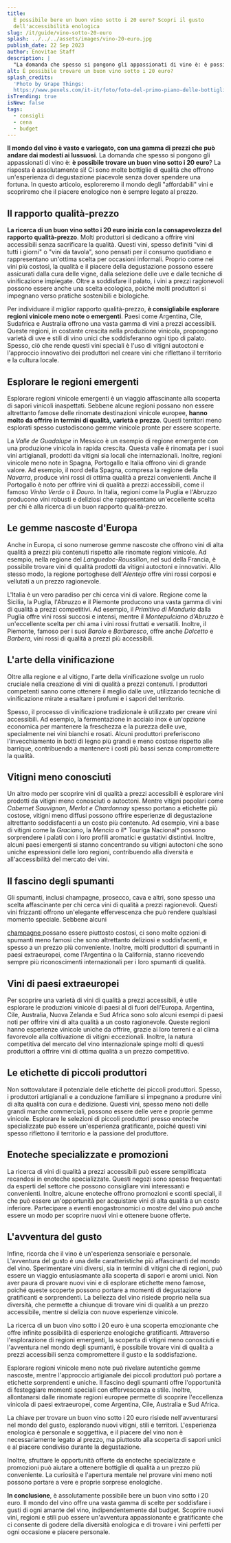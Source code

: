 ```yaml
---
title:
  È possibile bere un buon vino sotto i 20 euro? Scopri il gusto
  dell'accessibilità enologica
slug: /it/guide/vino-sotto-20-euro
splash: ../../../assets/images/vino-20-euro.jpg
publish_date: 22 Sep 2023
author: Enovitae Staff
description: |
  "La domanda che spesso si pongono gli appassionati di vino è: è possibile trovare un buon vino sotto i 20 euro?"
alt: È possibile trovare un buon vino sotto i 20 euro?
splash_credits:
  'Photo by Grape Things:
  https://www.pexels.com/it-it/foto/foto-del-primo-piano-delle-bottiglie-di-vino-con-il-sughero-2647933/'
isTrending: true
isNew: false
tags:
  - consigli
  - cena
  - budget
---
```


**Il mondo del vino è vasto e variegato, con una gamma di prezzi che può andare
dai modesti ai lussuosi**. La domanda che spesso si pongono gli appassionati di
vino è: **è possibile trovare un buon vino sotto i 20 euro**? La risposta è
assolutamente sì! Ci sono molte bottiglie di qualità che offrono un'esperienza
di degustazione piacevole senza dover spendere una fortuna. In questo articolo,
esploreremo il mondo degli "affordabili" vini e scopriremo che il piacere
enologico non è sempre legato al prezzo.

## Il rapporto qualità-prezzo

**La ricerca di un buon vino sotto i 20 euro inizia con la consapevolezza del
rapporto qualità-prezzo**. Molti produttori si dedicano a offrire vini
accessibili senza sacrificare la qualità. Questi vini, spesso definiti "vini di
tutti i giorni" o "vini da tavola", sono pensati per il consumo quotidiano e
rappresentano un'ottima scelta per occasioni informali. Proprio come nei vini
più costosi, la qualità e il piacere della degustazione possono essere
assicurati dalla cura delle vigne, dalla selezione delle uve e dalle tecniche di
vinificazione impiegate. Oltre a soddisfare il palato, i vini a prezzi
ragionevoli possono essere anche una scelta ecologica, poiché molti produttori
si impegnano verso pratiche sostenibili e biologiche.

Per individuare il miglior rapporto qualità-prezzo, **è consigliabile esplorare
regioni vinicole meno note o emergenti**. Paesi come Argentina, Cile, Sudafrica
e Australia offrono una vasta gamma di vini a prezzi accessibili. Queste
regioni, in costante crescita nella produzione vinicola, propongono varietà di
uve e stili di vino unici che soddisferanno ogni tipo di palato. Spesso, ciò che
rende questi vini speciali è l'uso di vitigni autoctoni e l'approccio innovativo
dei produttori nel creare vini che riflettano il territorio e la cultura locale.

## Esplorare le regioni emergenti

Esplorare regioni vinicole emergenti è un viaggio affascinante alla scoperta di
sapori vinicoli inaspettati. Sebbene alcune regioni possano non essere
altrettanto famose delle rinomate destinazioni vinicole europee, **hanno molto
da offrire in termini di qualità, varietà e prezzo**. Questi territori meno
esplorati spesso custodiscono gemme vinicole pronte per essere scoperte.

La _Valle de Guadalupe_ in Messico è un esempio di regione emergente con una
produzione vinicola in rapida crescita. Questa valle è rinomata per i suoi vini
artigianali, prodotti da vitigni sia locali che internazionali. Inoltre, regioni
vinicole meno note in Spagna, Portogallo e Italia offrono vini di grande valore.
Ad esempio, il nord della Spagna, compresa la regione della _Navarra_, produce
vini rossi di ottima qualità a prezzi convenienti. Anche il Portogallo è noto
per offrire vini di qualità a prezzi accessibili, come il famoso _Vinho Verde_ o
il _Douro_. In Italia, regioni come la Puglia e l'Abruzzo producono vini robusti
e deliziosi che rappresentano un'eccellente scelta per chi è alla ricerca di un
buon rapporto qualità-prezzo.

## Le gemme nascoste d'Europa

Anche in Europa, ci sono numerose gemme nascoste che offrono vini di alta
qualità a prezzi più contenuti rispetto alle rinomate regioni vinicole. Ad
esempio, nella regione del _Languedoc-Roussillon_, nel sud della Francia, è
possibile trovare vini di qualità prodotti da vitigni autoctoni e innovativi.
Allo stesso modo, la regione portoghese dell'_Alentejo_ offre vini rossi corposi
e vellutati a un prezzo ragionevole.

L'Italia è un vero paradiso per chi cerca vini di valore. Regione come la
Sicilia, la Puglia, l'Abruzzo e il Piemonte producono una vasta gamma di vini di
qualità a prezzi competitivi. Ad esempio, il _Primitivo di Manduria_ dalla
Puglia offre vini rossi succosi e intensi, mentre il _Montepulciano d'Abruzzo_ è
un'eccellente scelta per chi ama i vini rossi fruttati e versatili. Inoltre, il
Piemonte, famoso per i suoi _Barolo_ e _Barbaresco_, offre anche _Dolcetto_ e
_Barbera_, vini rossi di qualità a prezzi più accessibili.

## L'arte della vinificazione

Oltre alla regione e al vitigno, l'arte della vinificazione svolge un ruolo
cruciale nella creazione di vini di qualità a prezzi contenuti. I produttori
competenti sanno come ottenere il meglio dalle uve, utilizzando tecniche di
vinificazione mirate a esaltare i profumi e i sapori del territorio.

Spesso, il processo di vinificazione tradizionale è utilizzato per creare vini
accessibili. Ad esempio, la fermentazione in acciaio inox è un'opzione economica
per mantenere la freschezza e la purezza delle uve, specialmente nei vini
bianchi e rosati. Alcuni produttori preferiscono l'invecchiamento in botti di
legno più grandi e meno costose rispetto alle barrique, contribuendo a mantenere
i costi più bassi senza compromettere la qualità.

## Vitigni meno conosciuti

Un altro modo per scoprire vini di qualità a prezzi accessibili è esplorare vini
prodotti da vitigni meno conosciuti o autoctoni. Mentre vitigni popolari come
_Cabernet Sauvignon, Merlot e Chardonnay_ spesso portano a etichette più
costose, vitigni meno diffusi possono offrire esperienze di degustazione
altrettanto soddisfacenti a un costo più contenuto. Ad esempio, vini a base di
vitigni come la _Graciano_, la _Mencia_ o il* Touriga Nacional* possono
sorprendere i palati con i loro profili aromatici e gustativi distintivi.
Inoltre, alcuni paesi emergenti si stanno concentrando su vitigni autoctoni che
sono uniche espressioni delle loro regioni, contribuendo alla diversità e
all'accessibilità del mercato dei vini.

## Il fascino degli spumanti

Gli spumanti, inclusi champagne, prosecco, cava e altri, sono spesso una scelta
affascinante per chi cerca vini di qualità a prezzi ragionevoli. Questi vini
frizzanti offrono un'elegante effervescenza che può rendere qualsiasi momento
speciale. Sebbene alcuni

<a class="underline decoration-enovitae" href="/it/accademia/champagne">
  champagne
</a>
possano essere piuttosto costosi, ci sono molte opzioni di spumanti meno famosi che
sono altrettanto deliziosi e soddisfacenti, e spesso a un prezzo più conveniente.
Inoltre, molti produttori di spumanti in paesi extraeuropei, come l'Argentina o la
California, stanno ricevendo sempre più riconoscimenti internazionali per i loro
spumanti di qualità.

## Vini di paesi extraeuropei

Per scoprire una varietà di vini di qualità a prezzi accessibili, è utile
esplorare le produzioni vinicole di paesi al di fuori dell'Europa. Argentina,
Cile, Australia, Nuova Zelanda e Sud Africa sono solo alcuni esempi di paesi
noti per offrire vini di alta qualità a un costo ragionevole. Queste regioni
hanno esperienze vinicole uniche da offrire, grazie ai loro terreni e al clima
favorevole alla coltivazione di vitigni eccezionali. Inoltre, la natura
competitiva del mercato del vino internazionale spinge molti di questi
produttori a offrire vini di ottima qualità a un prezzo competitivo.

## Le etichette di piccoli produttori

Non sottovalutare il potenziale delle etichette dei piccoli produttori. Spesso,
i produttori artigianali e a conduzione familiare si impegnano a produrre vini
di alta qualità con cura e dedizione. Questi vini, spesso meno noti delle grandi
marche commerciali, possono essere delle vere e proprie gemme vinicole.
Esplorare le selezioni di piccoli produttori presso enoteche specializzate può
essere un'esperienza gratificante, poiché questi vini spesso riflettono il
territorio e la passione del produttore.

## Enoteche specializzate e promozioni

La ricerca di vini di qualità a prezzi accessibili può essere semplificata
recandosi in enoteche specializzate. Questi negozi sono spesso frequentati da
esperti del settore che possono consigliare vini interessanti e convenienti.
Inoltre, alcune enoteche offrono promozioni e sconti speciali, il che può essere
un'opportunità per acquistare vini di alta qualità a un costo inferiore.
Partecipare a eventi enogastronomici o mostre del vino può anche essere un modo
per scoprire nuovi vini e ottenere buone offerte.

## L'avventura del gusto

Infine, ricorda che il vino è un'esperienza sensoriale e personale. L'avventura
del gusto è una delle caratteristiche più affascinanti del mondo del vino.
Sperimentare vini diversi, sia in termini di vitigni che di regioni, può essere
un viaggio entusiasmante alla scoperta di sapori e aromi unici. Non aver paura
di provare nuovi vini e di esplorare etichette meno famose, poiché queste
scoperte possono portare a momenti di degustazione gratificanti e sorprendenti.
La bellezza del vino risiede proprio nella sua diversità, che permette a
chiunque di trovare vini di qualità a un prezzo accessibile, mentre si delizia
con nuove esperienze vinicole.

La ricerca di un buon vino sotto i 20 euro è una scoperta emozionante che offre
infinite possibilità di esperienze enologiche gratificanti. Attraverso
l'esplorazione di regioni emergenti, la scoperta di vitigni meno conosciuti e
l'avventura nel mondo degli spumanti, è possibile trovare vini di qualità a
prezzi accessibili senza compromettere il gusto e la soddisfazione.

Esplorare regioni vinicole meno note può rivelare autentiche gemme nascoste,
mentre l'approccio artigianale dei piccoli produttori può portare a etichette
sorprendenti e uniche. Il fascino degli spumanti offre l'opportunità di
festeggiare momenti speciali con effervescenza e stile. Inoltre, allontanarsi
dalle rinomate regioni europee permette di scoprire l'eccellenza vinicola di
paesi extraeuropei, come Argentina, Cile, Australia e Sud Africa.

La chiave per trovare un buon vino sotto i 20 euro risiede nell'avventurarsi nel
mondo del gusto, esplorando nuovi vitigni, stili e territori. L'esperienza
enologica è personale e soggettiva, e il piacere del vino non è necessariamente
legato al prezzo, ma piuttosto alla scoperta di sapori unici e al piacere
condiviso durante la degustazione.

Inoltre, sfruttare le opportunità offerte da enoteche specializzate e promozioni
può aiutare a ottenere bottiglie di qualità a un prezzo più conveniente. La
curiosità e l'apertura mentale nel provare vini meno noti possono portare a vere
e proprie sorprese enologiche.

**In conclusione**, è assolutamente possibile bere un buon vino sotto i 20 euro.
Il mondo del vino offre una vasta gamma di scelte per soddisfare i gusti di ogni
amante del vino, indipendentemente dal budget. Scoprire nuovi vini, regioni e
stili può essere un'avventura appassionante e gratificante che ci consente di
godere della diversità enologica e di trovare i vini perfetti per ogni occasione
e piacere personale.
